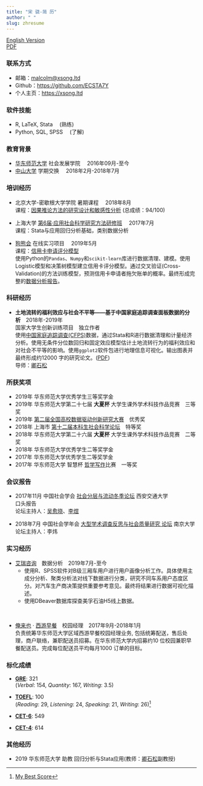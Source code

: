 ```yaml
---
title: "宋 骁-简 历"
author: " "
slug: zhresume
---
```


[English Version](/en/enresume/)  
[PDF](/chnxsong.pdf)

### 联系方式

+ 邮箱：<malcolm@xsong.ltd>
+ Github：<https://github.com/ECSTA7Y>
+ 个人主页：<https://xsong.ltd>
<!--
+ 微信公众号：[ApocalypseNow](https://mp.weixin.qq.com/s/yyJ3l7RTImYTKDrIynwmPA)
-->

### 软件技能
+ R, LaTeX, Stata &emsp;(熟练)
+ Python, SQL, SPSS &emsp;(了解)

<!--
### 相关课程

+ R语言数据分析
+ 算法与程序设计基础 (Python)
+ 回归分析与Stata应用
+ SPSS应用
+ 类别数据分析
+ 概率与统计导论
+ 社会模拟与[NetLogo](http://ccl.northwestern.edu/netlogo/)应用
-->

### 教育背景
+ [华东师范大学](https://www.ecnu.edu.cn/)   社会发展学院 &emsp;2016年09月-至今
+ [中山大学](http://www.sysu.edu.cn/2012/cn/index.htm)  学期交换 &emsp;2018年2月-2018年7月

### 培训经历
+ 北京大学-密歇根大学学院 暑期课程 &emsp;2018年8月  
课程：[因果推论方法的研究设计和敏感性分析](http://www.oir.pku.edu.cn/umich/jxsz1/nsqkczsjz2018.htm) (总成绩：94/100)

+ 上海大学  [第6届·应用社会科学研究方法研修班](http://caser.ust.hk/?act=course_main&id=16) &emsp;2017年7月  
课程：Stata与应用回归分析基础，类别数据分析

+ [狗熊会](http://www.xiong99.com.cn/about.php) 在线实习项目 &emsp;2019年5月&emsp;      
课程：[信用卡申请评分模型](https://mp.weixin.qq.com/s/bbxWicZfk5ZMl27LbI0E1Q)  
使用Python的`Pandas`、`Numpy`和`scikit-learn`库进行数据清理、建模。使用Logistic模型和决策树模型建立信用卡评分模型。通过交叉验证(Cross-Validation)的方法训练模型，预测信用卡申请者拖欠账单的概率。最终形成完整的[数据分析报告](https://xsong.ltd/archives/pandas/scorecard)。


### 科研经历

+ **土地流转的福利效应与社会不平等——基于中国家庭追踪调查面板数据的分析**&emsp;2018年-2019年   
国家大学生创新训练项目&emsp;独立作者  
使用[中国家庭追踪调查(CFPS)](http://www.isss.pku.edu.cn/cfps/)数据，通过Stata和R进行数据清理和计量经济分析。使用无条件分位数回归和固定效应模型估计土地流转行为的福利效应和对社会不平等的影响。使用`ggplot2`软件包进行地理信息可视化。输出图表并最终形成约12000 字的研究论文。([PDF](/land.pdf))  
导师：[卿石松](https://faculty.ecnu.edu.cn/s/2136/main.jspy)

### 所获奖项 

+ 2019年 华东师范大学优秀学生三等奖学金
+ 2019年 华东师范大学第二十七届 **大夏杯** 大学生课外学术科技作品竞赛&emsp;三等奖  
+ 2019年 [第二届全国高校数据驱动创新研究大赛](http://opendata.pku.edu.cn/competition-2019.xhtml;jsessionid=200f6d0adbfa75292afed361235f)&emsp;优秀奖
+ 2018年 上海市 [第十二届本科生社会科学论坛](http://www.shupl.edu.cn/2018/1125/c1168a51557/page.htm)&emsp;特等奖
+ 2018年 华东师范大学第二十六届 **大夏杯** 大学生课外学术科技作品竞赛&emsp;二等奖  
+ 2018年 华东师范大学优秀学生二等奖学金
+ 2017年 华东师范大学优秀学生二等奖学金
+ 2017年 华东师范大学 智慧杯 [哲学写作](https://xsong.ltd/archives/causal/causal)比赛&emsp;一等奖

### 会议报告

+ 2017年11月 中国社会学会 [社会分层与流动冬季论坛](http://sociology.cssn.cn/xstt/xhzywyh/201712/t20171220_3786193.shtml) 西安交通大学  
口头报告  
论坛主持人：[吴愈晓](https://sociology.nju.edu.cn/99/2b/c17737a301355/page.htm)、[李煜](http://www.ssdpp.fudan.edu.cn/portal/f02f3f0f152247628e5e173df9bcecfd/orotsd.html)

+ 2018年7月 中国社会学年会 [大型学术调查反思与社会质量研究 论坛](http://css.cssn.cn/xsdt/zwdt/201805/t20180531_4323061.shtml) 南京大学    
论坛主持人：李炜

### 实习经历

+ [艾瑞咨询](https://www.iresearch.com.cn/)&emsp;数据分析&emsp;2019年7月-至今  
   + 使用R、SPSS软件对B级三厢车用户进行用户画像分析工作。具体使用主成分分析、聚类分析法对线下数据进行分类，研究不同车系用户态度区分。对汽车生产商决策提供重要参考意见。最终将结果进行数据可视化描述。
   + 使用DBeaver数据库探查美孚石油H5线上数据。   

&nbsp;   

+ [俺来也](http://www.anlaiye.com.cn/index.html) · [西游早餐](https://www.sohu.com/a/166510488_259362)&emsp;校园经理&emsp;2017年9月-2018年1月  
负责统筹华东师范大学区域西游早餐校园经理业务, 包括统筹配送，售后处理，商户联络，兼职配送员招募。在华东师范大学内招募约10 位校园兼职早餐配送员。完成每位配送员平均每月1000 订单的目标。


### 标化成绩

+ **[GRE](https://www.ets.org/gre)**: 321   
(*Verbal*: 154, *Quantity*: 167, *Writing*: 3.5)  

+ **[TOEFL](https://www.ets.org/toefl)**: 100   
(*Reading*: 29, *Listening*: 24, *Speaking*: 21, *Writing*: 26)[^toefl]

+ **[CET-6](http://cet.neea.edu.cn/)**: 549
+ **[CET-4](http://cet.neea.edu.cn/)**: 614

[^toefl]: [My Best Score](https://www.ets.org/toefl/institutions/scores/)


### 其他经历

+ 2019 华东师范大学 助教 
回归分析与Stata应用(教师：[卿石松](https://faculty.ecnu.edu.cn/s/2136/main.jspy)副教授)





